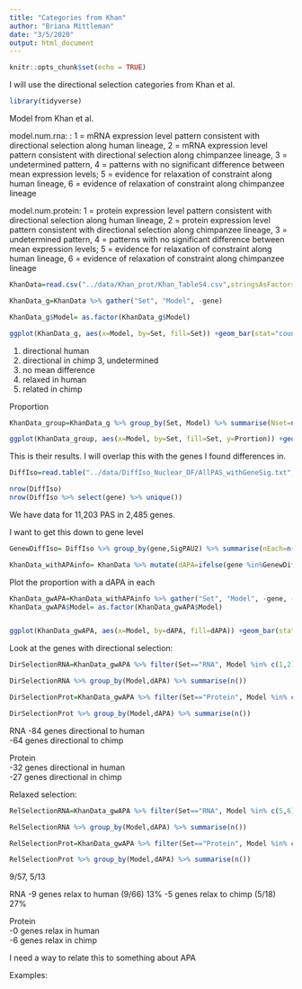 ```yaml
---
title: "Categories from Khan"
author: "Briana Mittleman"
date: "3/5/2020"
output: html_document
---
```


```r
knitr::opts_chunk$set(echo = TRUE)
```

I will use the directional selection categories from Khan et al.  

```r
library(tidyverse)
```


Model from Khan et al. 

model.num.rna: : 1 = mRNA expression level pattern consistent with directional selection along human lineage, 2 = mRNA expression level pattern consistent with directional selection along chimpanzee lineage, 3 = undetermined pattern, 4 = patterns with no significant difference between mean expression levels; 5 = evidence for relaxation of constraint along human lineage, 6 = evidence of relaxation of constraint along chimpanzee lineage

model.num.protein: 1 = protein expression level pattern consistent with directional selection along human lineage, 2 = protein expression level pattern consistent with directional selection along chimpanzee lineage, 3 = undetermined pattern, 4 = patterns with no significant difference between mean expression levels; 5 = evidence for relaxation of constraint along human lineage, 6 = evidence of relaxation of constraint along chimpanzee lineage 


```r

KhanData=read.csv("../data/Khan_prot/Khan_TableS4.csv",stringsAsFactors = F)  %>% select(gene.symbol,contains("model") ) %>% rename("gene"=gene.symbol, "Protein"=model.num.protein, "RNA"=model.num.rna)

KhanData_g=KhanData %>% gather("Set", "Model", -gene)

KhanData_g$Model= as.factor(KhanData_g$Model)
```



```r
ggplot(KhanData_g, aes(x=Model, by=Set, fill=Set)) +geom_bar(stat="count",position = "dodge")


```
1. directional human 
2. directional in chimp 
3, undetermined
4. no mean difference
5. relaxed in human
6. related in chimp 

Proportion  

```r
KhanData_group=KhanData_g %>% group_by(Set, Model) %>% summarise(Nset=n(), Prortion=Nset/nrow(KhanData))

ggplot(KhanData_group, aes(x=Model, by=Set, fill=Set, y=Prortion)) +geom_bar(stat="identity",position = "dodge")
```

This is their results. I will overlap this with the genes I found differences in. 

```r
DiffIso=read.table("../data/DiffIso_Nuclear_DF/AllPAS_withGeneSig.txt", header = T, stringsAsFactors = F) %>% inner_join(KhanData, by="gene")

nrow(DiffIso)
nrow(DiffIso %>% select(gene) %>% unique())


```
We have data for 11,203 PAS in 2,485 genes.  

I want to get this down to gene level

```r
GenewDiffIso= DiffIso %>% group_by(gene,SigPAU2) %>% summarise(nEach=n()) %>% filter(SigPAU2=="Yes")

KhanData_withAPAinfo= KhanData %>% mutate(dAPA=ifelse(gene %in%GenewDiffIso$gene, "Yes", "No" ))

```

Plot the proportion with a dAPA in each 
```r
KhanData_gwAPA=KhanData_withAPAinfo %>% gather("Set", "Model", -gene, -dAPA)
KhanData_gwAPA$Model= as.factor(KhanData_gwAPA$Model)


ggplot(KhanData_gwAPA, aes(x=Model, by=dAPA, fill=dAPA)) +geom_bar(stat="count", position = "stack") + facet_grid(~Set) + scale_fill_brewer(palette = "Dark2") + labs(y="Number of Genes") + scale_x_discrete( labels=c("Selection Human","Selection Chimp","Undetermined","No mean difference","Relaxation in Human","Relaxation in Chimp"))+theme(axis.text.x=element_text(angle=90, hjust=0), text= element_text(size=16))
```

Look at the genes with directional selection:

```r
DirSelectionRNA=KhanData_gwAPA %>% filter(Set=="RNA", Model %in% c(1,2))

DirSelectionRNA %>% group_by(Model,dAPA) %>% summarise(n())

DirSelectionProt=KhanData_gwAPA %>% filter(Set=="Protein", Model %in% c(1,2))

DirSelectionProt %>% group_by(Model,dAPA) %>% summarise(n())
```
RNA 
-84 genes directional to human  
-64 genes directional to chimp    

Protein  
-32 genes directional in human  
-27 genes directional in chimp  

Relaxed selection:  

```r
RelSelectionRNA=KhanData_gwAPA %>% filter(Set=="RNA", Model %in% c(5,6))

RelSelectionRNA %>% group_by(Model,dAPA) %>% summarise(n())

RelSelectionProt=KhanData_gwAPA %>% filter(Set=="Protein", Model %in% c(5,6))

RelSelectionProt %>% group_by(Model,dAPA) %>% summarise(n())
```
9/57, 5/13

RNA 
-9 genes relax to human  (9/66) 13%
-5 genes relax to chimp   (5/18) 27%

Protein  
-0 genes relax in human  
-6 genes relax in chimp  



I need a way to relate this to something about APA  

Examples:  



